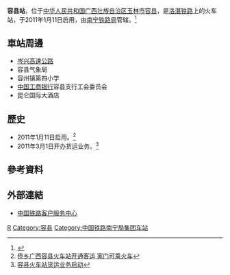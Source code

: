 {{Expand|time=2016-06-10T03:14:48+00:00}}
{{Infobox China railway station 
|车站名称 =容县站
|图片 = 
|图片介绍 = 
|车站拼音 = Rongxian
|英文名称=Rongxian Railway Station
|车站代码 = 35882
|电报码 = RXZ
|拼音码 = RXI
|车站位置 = [[广西壮族自治区|广西壮族自治区]][[玉林市|玉林市]][[容县|容县]]
|归属 =[[南宁铁路局|南宁铁路局]]
|线路 = [[洛湛铁路|洛湛铁路]]
|车站等级 =
|月台数目 = 2
|股道数目 = 4
}}
'''容县站'''，位于[[中华人民共和国|中华人民共和国]][[广西壮族自治区|广西壮族自治区]][[玉林市|玉林市]][[容县|容县]]，是[[洛湛铁路|洛湛铁路]]上的火车站，于2011年1月11日启用，由[[南宁铁路局|南宁铁路局]]管辖。<ref>{{Cite web |url=http://search.huochepiao.com/huochezhan/jieshao/3602.htm |title=容县火车站介绍 |accessdate=2016-06-10 |archive-date=2016-08-01 |archive-url=https://web.archive.org/web/20160801042648/http://search.huochepiao.com/huochezhan/jieshao/3602.htm |dead-url=no }}</ref>
==車站周邊==
* [[岑兴高速公路|岑兴高速公路]]
* 容县气象局
* 容州镇第四小学
* [[中国工商银行|中国工商银行]]容县支行工会委员会
* 昆仑国际大酒店

==歷史==
* 2011年1月11日启用。<ref>[http://news.163.com/11/0112/14/6Q735N9V00014JB5.html 侨乡广西容县火车站开通客运 家门可乘火车]{{Dead link|date=2019年12月 |bot=InternetArchiveBot |fix-attempted=yes }}</ref>
* 2011年3月1日开办货运业务。<ref>[http://www.chnrailway.com/news/20110304/0304330325.html 容县火车站货运业务启动]</ref>
==參考資料==
{{reflist}}
==外部連結==
* [http://www.12306.cn/mormhweb/ 中国铁路客户服务中心]{{Wayback|url=http://www.12306.cn/mormhweb/ |date=20180205163941 }}
{{China-rail-stub}}
{{洛湛铁路}}
{{马玉铁路}}
[[Category:玉林市铁路车站|R]]
[[Category:容县|Category:容县]]
[[Category:中国铁路南宁局集团车站|Category:中国铁路南宁局集团车站]]